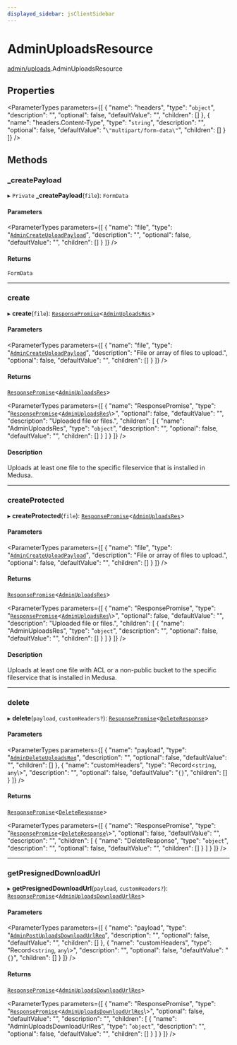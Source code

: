 ```yaml
---
displayed_sidebar: jsClientSidebar
---
```



# AdminUploadsResource

[admin/uploads](../../modules/admin_uploads.mdx).AdminUploadsResource

## Properties

<ParameterTypes parameters={[
  {
    "name": "headers",
    "type": "`object`",
    "description": "",
    "optional": false,
    "defaultValue": "",
    "children": []
  },
  {
    "name": "headers.Content-Type",
    "type": "`string`",
    "description": "",
    "optional": false,
    "defaultValue": "`\"multipart/form-data\"`",
    "children": []
  }
]} />

## Methods

### \_createPayload

▸ `Private` **_createPayload**(`file`): `FormData`

#### Parameters

<ParameterTypes parameters={[
  {
    "name": "file",
    "type": "[`AdminCreateUploadPayload`](../modules/admin_uploads.internal.mdx#admincreateuploadpayload)",
    "description": "",
    "optional": false,
    "defaultValue": "",
    "children": []
  }
]} />

#### Returns

`FormData`

<ParameterTypes parameters={[]} />

___

### create

▸ **create**(`file`): [`ResponsePromise`](../../swaps/modules/swaps.internal.mdx#responsepromise)<[`AdminUploadsRes`](../../internal/modules/admin_discounts.internal.internal.mdx#adminuploadsres)\>

#### Parameters

<ParameterTypes parameters={[
  {
    "name": "file",
    "type": "[`AdminCreateUploadPayload`](../modules/admin_uploads.internal.mdx#admincreateuploadpayload)",
    "description": "File or array of files to upload.",
    "optional": false,
    "defaultValue": "",
    "children": []
  }
]} />

#### Returns

[`ResponsePromise`](../../swaps/modules/swaps.internal.mdx#responsepromise)<[`AdminUploadsRes`](../../internal/modules/admin_discounts.internal.internal.mdx#adminuploadsres)\>

<ParameterTypes parameters={[
  {
    "name": "ResponsePromise",
    "type": "[`ResponsePromise`](../../swaps/modules/swaps.internal.mdx#responsepromise)<[`AdminUploadsRes`](../../internal/modules/admin_discounts.internal.internal.mdx#adminuploadsres)\\>",
    "optional": false,
    "defaultValue": "",
    "description": "Uploaded file or files.",
    "children": [
      {
        "name": "AdminUploadsRes",
        "type": "`object`",
        "description": "",
        "optional": false,
        "defaultValue": "",
        "children": []
      }
    ]
  }
]} />

#### Description

Uploads at least one file to the specific fileservice that is installed in Medusa.

___

### createProtected

▸ **createProtected**(`file`): [`ResponsePromise`](../../swaps/modules/swaps.internal.mdx#responsepromise)<[`AdminUploadsRes`](../../internal/modules/admin_discounts.internal.internal.mdx#adminuploadsres)\>

#### Parameters

<ParameterTypes parameters={[
  {
    "name": "file",
    "type": "[`AdminCreateUploadPayload`](../modules/admin_uploads.internal.mdx#admincreateuploadpayload)",
    "description": "File or array of files to upload.",
    "optional": false,
    "defaultValue": "",
    "children": []
  }
]} />

#### Returns

[`ResponsePromise`](../../swaps/modules/swaps.internal.mdx#responsepromise)<[`AdminUploadsRes`](../../internal/modules/admin_discounts.internal.internal.mdx#adminuploadsres)\>

<ParameterTypes parameters={[
  {
    "name": "ResponsePromise",
    "type": "[`ResponsePromise`](../../swaps/modules/swaps.internal.mdx#responsepromise)<[`AdminUploadsRes`](../../internal/modules/admin_discounts.internal.internal.mdx#adminuploadsres)\\>",
    "optional": false,
    "defaultValue": "",
    "description": "Uploaded file or files.",
    "children": [
      {
        "name": "AdminUploadsRes",
        "type": "`object`",
        "description": "",
        "optional": false,
        "defaultValue": "",
        "children": []
      }
    ]
  }
]} />

#### Description

Uploads at least one file with ACL or a non-public bucket to the specific fileservice that is installed in Medusa.

___

### delete

▸ **delete**(`payload`, `customHeaders?`): [`ResponsePromise`](../../swaps/modules/swaps.internal.mdx#responsepromise)<[`DeleteResponse`](../../internal/modules/admin_discounts.internal.internal.mdx#deleteresponse)\>

#### Parameters

<ParameterTypes parameters={[
  {
    "name": "payload",
    "type": "[`AdminDeleteUploadsReq`](../../internal/classes/admin_discounts.internal.internal.AdminDeleteUploadsReq.mdx)",
    "description": "",
    "optional": false,
    "defaultValue": "",
    "children": []
  },
  {
    "name": "customHeaders",
    "type": "Record<`string`, `any`\\>",
    "description": "",
    "optional": false,
    "defaultValue": "`{}`",
    "children": []
  }
]} />

#### Returns

[`ResponsePromise`](../../swaps/modules/swaps.internal.mdx#responsepromise)<[`DeleteResponse`](../../internal/modules/admin_discounts.internal.internal.mdx#deleteresponse)\>

<ParameterTypes parameters={[
  {
    "name": "ResponsePromise",
    "type": "[`ResponsePromise`](../../swaps/modules/swaps.internal.mdx#responsepromise)<[`DeleteResponse`](../../internal/modules/admin_discounts.internal.internal.mdx#deleteresponse)\\>",
    "optional": false,
    "defaultValue": "",
    "description": "",
    "children": [
      {
        "name": "DeleteResponse",
        "type": "`object`",
        "description": "",
        "optional": false,
        "defaultValue": "",
        "children": []
      }
    ]
  }
]} />

___

### getPresignedDownloadUrl

▸ **getPresignedDownloadUrl**(`payload`, `customHeaders?`): [`ResponsePromise`](../../swaps/modules/swaps.internal.mdx#responsepromise)<[`AdminUploadsDownloadUrlRes`](../../internal/modules/admin_discounts.internal.internal.mdx#adminuploadsdownloadurlres)\>

#### Parameters

<ParameterTypes parameters={[
  {
    "name": "payload",
    "type": "[`AdminPostUploadsDownloadUrlReq`](../../internal/classes/admin_discounts.internal.internal.AdminPostUploadsDownloadUrlReq.mdx)",
    "description": "",
    "optional": false,
    "defaultValue": "",
    "children": []
  },
  {
    "name": "customHeaders",
    "type": "Record<`string`, `any`\\>",
    "description": "",
    "optional": false,
    "defaultValue": "`{}`",
    "children": []
  }
]} />

#### Returns

[`ResponsePromise`](../../swaps/modules/swaps.internal.mdx#responsepromise)<[`AdminUploadsDownloadUrlRes`](../../internal/modules/admin_discounts.internal.internal.mdx#adminuploadsdownloadurlres)\>

<ParameterTypes parameters={[
  {
    "name": "ResponsePromise",
    "type": "[`ResponsePromise`](../../swaps/modules/swaps.internal.mdx#responsepromise)<[`AdminUploadsDownloadUrlRes`](../../internal/modules/admin_discounts.internal.internal.mdx#adminuploadsdownloadurlres)\\>",
    "optional": false,
    "defaultValue": "",
    "description": "",
    "children": [
      {
        "name": "AdminUploadsDownloadUrlRes",
        "type": "`object`",
        "description": "",
        "optional": false,
        "defaultValue": "",
        "children": []
      }
    ]
  }
]} />
